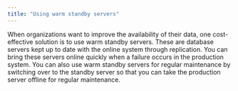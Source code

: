 ```yaml
---
title: "Using warm standby servers"
---
```


<div id="using_warm_standby" class="registered_link"></div>

When organizations want to improve the availability of their data, one cost-effective solution is to use warm standby servers. These are database servers kept up to date with the online system through replication. You can bring these servers online quickly when a failure occurs in the production system. You can also use warm standby servers for regular maintenance by switching over to the standby server so that you can take the production server offline for regular maintenance.
